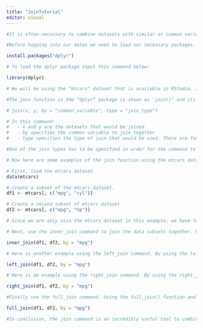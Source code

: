```yaml
---
title: "JoinTutorial"
editor: visual
---
```


```r
#It is often necessary to combine datasets with similar or common variables. This is especially common in political datasets and voting data. The join function in Rstudio allows us to streamline this process. Here, we will show you how to use the join function and show you some examples using a public dataset. 


```

```r
#Before hopping into our dates we need to load our necessary packages. The RStudio package that allows us to manipulate data and join datasets together is the “dplyr” package. Input this command into RStudio to install the package: 

install.packages("dplyr")


```

```r
# To load the dplyr package input this command below: 

library(dplyr)

```

```r
# We will be using the “mtcars” dataset that is available in RStudio. It is a dataset that compiles information about various car models. 

#The join function in the “dplyr” package is shown as ‘join()’ and its basic syntax is as follows: 

# join(x, y, by = "common_variable", type = "join_type")

# In this command: 
#	- x and y are the datasets that would be joined 
#	- by specifies the common variable to join together 
#	- type specifies the type of join that would be used. There are four kinds of join commands: inner, left, right and full. It is an optional addition to the syntax and defaults to inner join if not specified. 

#One of the join types has to be specified in order for the command to be run, the funciton join() on its own will not work. 

# Now here are some examples of the join function using the mtcars dataset: 
```

```r
# First, load the mtcars dataset
data(mtcars)

# Create a subset of the mtcars dataset. 
df1 <- mtcars[, c("mpg", "cyl")]

# Create a second subset of mtcars dataset
df2 <- mtcars[, c("mpg", "hp")]

# Since we are only usin the mtcars dataset in this example, we have to create subsets of the mtcars dataset in order to show how the join function works. 

# Next, use the inner_join command to join the data subsets together. Next, we create two subsets of the dataset: df1 containing the columns "mpg" and "cyl", and df2 containing the columns "mpg" and "hp". The mpg column refers to mile per gallon and fuel efficieny for each car model. The "cyl" variable refers to the number of cylinders in each car model. The inner_join function below will return only the matching records from both data subsets. The resulting output will show the "cyl" and "mpg" columns side by side. 

inner_join(df1, df2, by = "mpg")

```

```r
# Here is another example using the left_join command. By using the left_join() function and specifying the two datasets and the common variable (mpg), we obtain an output that includes all rows from df1 and the columns "cyl" and "hp" from df2 alongside. If there are no matches in df2 for a particular value of "mpg" in df1, NAs will appear in the "hp" column:  

left_join(df1, df2, by = "mpg")

```

```r
# Here is an example using the right_join command. By using the right_join() function and specifying the two datasets and the common variable (mpg), we obtain an output that includes all rows from df2 and the columns "cyl" and "hp" from df1 alongside. If there are no matches in df1 for a particular value of "mpg" in df2, NAs will appear in the "cyl" column: 

right_join(df1, df2, by = "mpg")
```

```r
#Finally use the full_join command. Using the full_join() function and specifying the two datasets and the common variable (mpg), we obtain an output that includes all rows from both df1 and df2, with the columns "cyl" and "hp" side by side. In cases where there are no matches for a particular value of "mpg" in either dataset, NAs will appear in the respective column:

full_join(df1, df2, by = "mpg")

```

```r
#In conclusion, the join command is an incredibly useful tool to combine datsets with common variables together. By understanding the syntax of the four join commands you can perform complex data analysis. 
```
